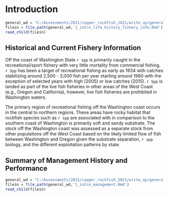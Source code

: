 # Introduction

```r
general_wd = "C:/Assessments/2021/copper_rockfish_2021/write_up/general_text"
filein = file.path(general_wd,'1_intro_life_history_fishery_info.Rmd')
read_child(filein)
```

## Historical and Current Fishery Information
Off the coast of Washington State `r spp` is primarily caught in the recreational/sport fishery with very little mortality from commercial fishing. `r Spp` has been a target of recreational fishing as early as 1934 with catches stabilizing around 2,500 - 3,000 fish per year starting around 1980 with the exception of selected years with high (2005) or low catches (2015). `r Spp` is landed as part of the live fish fisheries in other areas of the West Coast (e.g.,  Oregon and California), however, live fish fisheries are prohibited in Washington waters. 

The primary region of recreational fishing off the Washington coast occurs in the central to northern regions. These areas have rocky habitat that rockfish species such as `r spp` are associated with in comparison to the southern coast of Washington is primarily soft and sandy substrate.  The stock off the Washington coast was assessed as a separate stock from other populations off the West Coast based on the likely limited flow of fish between Washington and Oregon given the substrate separation, `r spp` biology, and the different exploitation patterns by state.   


## Summary of Management History and Performance
```r
general_wd = "C:/Assessments/2021/copper_rockfish_2021/write_up/general_text"
filein = file.path(general_wd,'1_intro_management.Rmd')
read_child(filein)
```

